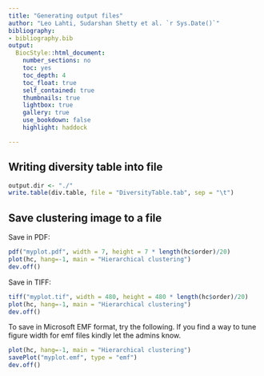 ```yaml
---
title: "Generating output files"
author: "Leo Lahti, Sudarshan Shetty et al. `r Sys.Date()`"
bibliography: 
- bibliography.bib
output:
  BiocStyle::html_document:
    number_sections: no
    toc: yes
    toc_depth: 4
    toc_float: true
    self_contained: true
    thumbnails: true
    lightbox: true
    gallery: true
    use_bookdown: false
    highlight: haddock 

---
```

<!--
  %\VignetteEngine{knitr::rmarkdown}
  %\VignetteIndexEntry{microbiome tutorial - output}
  %\usepackage[utf8]{inputenc}
  %\VignetteEncoding{UTF-8}  
-->


## Writing diversity table into file

```r
output.dir <- "./"
write.table(div.table, file = "DiversityTable.tab", sep = "\t")
```

## Save clustering image to a file

Save in PDF:

```r
pdf("myplot.pdf", width = 7, height = 7 * length(hc$order)/20)
plot(hc, hang=-1, main = "Hierarchical clustering")
dev.off()
```

Save in TIFF:

```r
tiff("myplot.tif", width = 480, height = 480 * length(hc$order)/20)
plot(hc, hang=-1, main = "Hierarchical clustering")
dev.off()
```

To save in Microsoft EMF format, try the following. If you find a
way to tune figure width for emf files kindly let the admins know.

```r
plot(hc, hang=-1, main = "Hierarchical clustering")
savePlot("myplot.emf", type = "emf")
dev.off()
```
